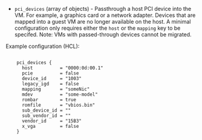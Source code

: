 <!-- Code generated from the comments of the pciDeviceConfig struct in builder/proxmox/common/config.go; DO NOT EDIT MANUALLY -->

- `pci_devices` (array of objects) - Passthrough a host PCI device into the VM.
For example, a graphics card or a network adapter. Devices that are mapped into a guest VM are no longer available on the host. A minimal configuration only requires either the `host` or the `mapping` key to be specifed. Note: VMs with passed-through devices cannot be migrated.

Example configuration (HCL):

```hcl

	pci_devices {
	  host          = "0000:0d:00.1"
	  pcie          = false
	  device_id     = "1003"
	  legacy_igd    = false
	  mapping       = "someNic"
	  mdev          = "some-model"
	  rombar        = true
	  romfile       = "vbios.bin"
	  sub_device_id = ""
	  sub_vendor_id = ""
	  vendor_id     = "15B3"
	  x_vga         = false
	}

```

<!-- End of code generated from the comments of the pciDeviceConfig struct in builder/proxmox/common/config.go; -->
